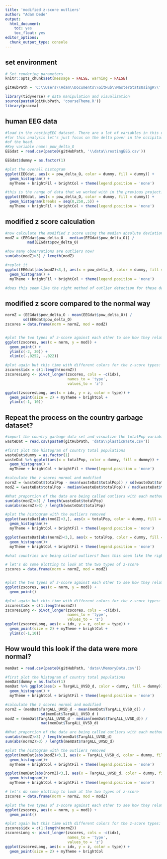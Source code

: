```yaml
---
title: 'modified z-score outliers'
author: "Adam Dede"
output:
  html_document:
    toc: yes
    toc_float: yes
editor_options:
  chunk_output_type: console
---
```



## set environment

```r

# Set rendering parameters
knitr::opts_chunk$set(message = FALSE, warning = FALSE)

gitHubPath = 'C:\\Users\\Adam\\Documents\\GitHub\\MasterStatsUsingR\\'

library(tidyverse) # data manipulation and visualization
source(paste0(gitHubPath, 'courseTheme.R'))
library(pracma)

```
## human EEG data 

```r
#load in the restingEEG dataset. There are a lot of variables in this dataset
#for this analysis let's just focus on the delta power in the occipital region 
#of the head. 
#Key variable name: pow_delta_O
EEGdat = read.csv(paste0(gitHubPath, '\\data\\restingEEG.csv'))

EEGdat$dummy = as.factor(1) 

#plot the overall histogram 
ggplot(EEGdat, aes(x = pow_delta_O, color = dummy, fill = dummy)) + 
  geom_histogram() + 
  myTheme + brightFil + brightCol + theme(legend.position = 'none')

#this is the range of data that we worked with in the previous project: 
ggplot(EEGdat, aes(x = pow_delta_O, color = dummy, fill = dummy)) + 
  geom_histogram(breaks = seq(0,250,.5)) + 
  myTheme + brightFil + brightCol + theme(legend.position = 'none')


```

## modified z score calculation  

```r

#now calculate the modified z score using the median absolute deviation
modZ = (EEGdat$pow_delta_O - median(EEGdat$pow_delta_O)) / 
          mad(EEGdat$pow_delta_O)

#how many observations are outliers now? 
sum(abs(modZ)>3) / length(modZ)

#replot it
ggplot(EEGdat[abs(modZ)<3,], aes(x = pow_delta_O, color = dummy, fill = dummy)) + 
  geom_histogram() + 
  myTheme + brightFil + brightCol + theme(legend.position = 'none')

#does this seem like the right method of outlier detection for these data? 

```

## modified z score compared to the normal way 

```r

normZ = (EEGdat$pow_delta_O - mean(EEGdat$pow_delta_O)) / 
        sd(EEGdat$pow_delta_O)
zscores = data.frame(norm = normZ, mod = modZ)


#plot the two types of z-score against each other to see how they relate
ggplot(zscores, aes(x = norm, y = mod)) + 
  geom_point() + 
  ylim(c(-2, 30)) + 
  xlim(c(-.0252, -.022))

#plot again but this time with different colors for the z-score types: 
zscores$idx = c(1:length(normZ))
zscoresLong <- pivot_longer(zscores, cols = -c(idx), 
                            names_to = 'type', 
                            values_to = 'z')

ggplot(zscoresLong, aes(x = idx, y = z, color = type)) + 
  geom_point(size = 2) + myTheme + brightCol + 
  ylim(c(-1, 10))


```

## Repeat the process on the country garbage dataset?

```r

#import the country garbage data set and visualize the totalPop variable: 
wasteDat = read.csv(paste0(gitHubPath, 'data\\plasticWaste.csv'))

#first plot the histogram of country total populations 
wasteDat$dummy = as.factor(1)
wasteDat %>% ggplot(aes(x = totalPop, color = dummy, fill = dummy)) + 
  geom_histogram() + 
  myTheme + brightCol + brightFil + theme(legend.position = 'none')

#calculate the z scores normal and modified 
normZ = (wasteDat$totalPop - mean(wasteDat$totalPop)) / sd(wasteDat$totalPop)
modZ = (wasteDat$totalPop - median(wasteDat$totalPop)) / mad(wasteDat$totalPop)

#What proportion of the data are being called outliers with each method?
sum(abs(modZ)>3) / length(wasteDat$totalPop)
sum(abs(normZ)>3) / length(wasteDat$totalPop)

#plot the histogram with the outliers removed 
ggplot(wasteDat[abs(modZ)<3,], aes(x = totalPop, color = dummy, fill = dummy)) +
  geom_histogram()+ 
  myTheme + brightCol + brightFil + theme(legend.position = 'none')

ggplot(wasteDat[abs(normZ)<3,], aes(x = totalPop, color = dummy, fill = dummy)) +
  geom_histogram()+ 
  myTheme + brightCol + brightFil + theme(legend.position = 'none')

#what countries are being called outliers? Does this seem like the right method?

# let's do some plotting to look at the two types of z-score
zscores = data.frame(norm = normZ, mod = modZ)


#plot the two types of z-score against each other to see how they relate
ggplot(zscores, aes(x = norm, y = mod)) + 
  geom_point() 

#plot again but this time with different colors for the z-score types: 
zscores$idx = c(1:length(normZ))
zscoresLong <- pivot_longer(zscores, cols = -c(idx), 
                            names_to = 'type', 
                            values_to = 'z')
ggplot(zscoresLong, aes(x = idx, y = z, color = type)) + 
  geom_point(size = 2) + myTheme + brightCol + 
  ylim(c(-1,10))

```

## How would this look if the data were more normal? 

```r

memDat = read.csv(paste0(gitHubPath, 'data\\MemoryData.csv'))

#first plot the histogram of country total populations 
memDat$dummy = as.factor(1)
memDat %>% ggplot(aes(x = TargALL_UVSD_d, color = dummy, fill = dummy)) + 
  geom_histogram() + 
  myTheme + brightCol + brightFil + theme(legend.position = 'none')

#calculate the z scores normal and modified 
normZ = (memDat$TargALL_UVSD_d - mean(memDat$TargALL_UVSD_d)) / 
                sd(memDat$TargALL_UVSD_d )
modZ = (memDat$TargALL_UVSD_d - median(memDat$TargALL_UVSD_d)) / 
                mad(memDat$TargALL_UVSD_d)

#What proportion of the data are being called outliers with each method?
sum(abs(modZ)>3) / length(memDat$TargALL_UVSD_d)
sum(abs(normZ)>3) / length(memDat$TargALL_UVSD_d)

#plot the histogram with the outliers removed 
ggplot(memDat[abs(modZ)<3,], aes(x = TargALL_UVSD_d, color = dummy, fill = dummy)) +
  geom_histogram()+ 
  myTheme + brightCol + brightFil + theme(legend.position = 'none')

ggplot(memDat[abs(normZ)<3,], aes(x = TargALL_UVSD_d, color = dummy, fill = dummy)) +
  geom_histogram()+ 
  myTheme + brightCol + brightFil + theme(legend.position = 'none')

# let's do some plotting to look at the two types of z-score
zscores = data.frame(norm = normZ, mod = modZ)

#plot the two types of z-score against each other to see how they relate
ggplot(zscores, aes(x = norm, y = mod)) + 
  geom_point()  

#plot again but this time with different colors for the z-score types: 
zscores$idx = c(1:length(normZ))
zscoresLong <- pivot_longer(zscores, cols = -c(idx), 
                            names_to = 'type', 
                            values_to = 'z')
ggplot(zscoresLong, aes(x = idx, y = z, color = type)) + 
  geom_point(size = 2) + myTheme + brightCol


```
